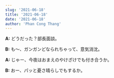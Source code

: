 ```yaml
---
slug: '2021-06-18'
title: '2021-06-18'
date: '2021-06-18'
author: 'Phan Cong Thang'
---
```


**A:** どうだった？部長面談。

**B:** も〜、ガンガンどなられちゃって、意気消沈。

**A:** じゃー、今夜はおまえのやけざけでも付き合うか。

**B:** おー、パッと憂さ晴らしでもするか。
